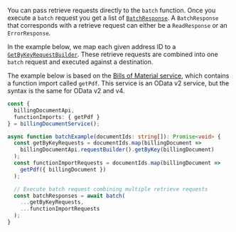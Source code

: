 You can pass retrieve requests directly to the `batch` function.
Once you execute a `batch` request you get a list of [`BatchResponse`](#responses).
A `BatchResponse` that corresponds with a retrieve request can either be a `ReadResponse` or an `ErrorResponse`.

In the example below, we map each given address ID to a [`GetByKeyRequestBuilder`](#getbykey-request-builder).
These retrieve requests are combined into one `batch` request and executed against a destination.

The example below is based on the [Bills of Material service](https://api.sap.com/api/OP_API_BILLING_DOCUMENT_SRV_0001/overview), which contains a function import called `getPdf`.
This service is an OData v2 service, but the syntax is the same for OData v2 and v4.

```ts
const {
  billingDocumentApi,
  functionImports: { getPdf }
} = billingDocumentService();

async function batchExample(documentIds: string[]): Promise<void> {
  const getByKeyRequests = documentIds.map(billingDocument =>
    billingDocumentApi.requestBuilder().getByKey(billingDocument)
  );
  const functionImportRequests = documentIds.map(billingDocument =>
    getPdf({ billingDocument })
  );

  // Execute batch request combining multiple retrieve requests
  const batchResponses = await batch(
    ...getByKeyRequests,
    ...functionImportRequests
  );
}
```
